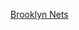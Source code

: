 <noinclude>{{noteTA|G1=NBA}}</noinclude>{{Team roster navbox
| name  = 布鲁克林篮网历任主教练
| title = [[布魯克林籃網總教練列表|<span style="color:#{{NBA color|Brooklyn Nets|2}}">布鲁克林篮网历任主教练</span>]]
| listclass = hlist
| titlestyle = {{NBA color cell|Brooklyn Nets|border=2}};
| state = {{{state<includeonly>|collapsed</includeonly>}}}
| list1 = [[马克斯·扎斯洛夫斯基|扎斯洛夫斯基]] • [[约克·拉雷塞|拉雷塞]] • [[卢·卡尼塞卡|卡尼塞卡]] • [[凯文·洛克里|洛克里]] • [[鲍勃·麦克金南|麦克金南]] • [[拉里·布朗|布朗]] • [[比尔·布莱尔 (篮球教练)|布莱尔]] • [[斯坦·艾贝克|艾贝克]] • [[大卫·沃尔|沃尔]] • [[鲍勃·麦克金南|麦克金南]] • [[威利斯·里德|里德]] • [[比尔·费奇|费奇]] • [[查克·戴利|戴利]] • [[布奇·比尔德|比尔德]] • [[约翰·卡利帕里|卡利帕里]] • [[唐·凯西|凯西]] • [[拜伦·斯科特|斯科特]] • [[劳伦斯·弗兰克|弗兰克]] • [[奇奇·范德維奇|范德維奇]] • [[艾弗里·約翰遜|約翰遜]] • [[P·J·卡莱西莫|卡莱西莫]] • [[贾森·基德|基德]] • [[萊昂內爾·霍林斯|霍林斯]] • [[托尼·布朗|布朗]] • [[肯尼·阿特金森|阿特金森]] • [[雅克·沃恩|沃恩]] • [[史蒂夫·纳什|纳什]]
}}<noinclude>[[Category:NBA教练模板|Brooklyn Nets]]</noinclude>